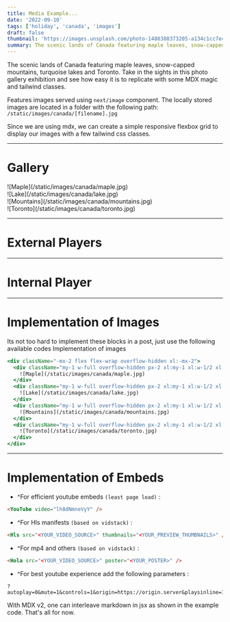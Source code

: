 ```yaml
---
title: Media Example...
date: '2022-09-10'
tags: ['holiday', 'canada', 'images']
draft: false
thumbnail: 'https://images.unsplash.com/photo-1488388373205-a134c1cc7e4e?crop=entropy&cs=tinysrgb&fit=crop&fm=jpg&h=480&ixid=MnwxfDB8MXxyYW5kb218MHx8bmF0dXJlLG1vdW50YWlucyx2YWxsZXl8fHx8fHwxNjk3MTk2NDM5&ixlib=rb-4.0.3&q=80&utm_campaign=api-credit&utm_medium=referral&utm_source=unsplash_source&w=854'
summary: The scenic lands of Canada featuring maple leaves, snow-capped mountains, turquoise lakes and Toronto. Take in the sights in this photo gallery exhibition and see how easy it is to replicate with some MDX magic and tailwind classes.
---
```


The scenic lands of Canada featuring maple leaves, snow-capped mountains, turquoise lakes and Toronto. Take in the sights in this photo gallery exhibition and see how easy it is to replicate with some MDX magic and tailwind classes.

Features images served using `next/image` component. The locally stored images are located in a folder with the following path: `/static/images/canada/[filename].jpg`

Since we are using mdx, we can create a simple responsive flexbox grid to display our images with a few tailwind css classes.

---

# Gallery

<div className="-mx-2 flex flex-wrap overflow-hidden xl:-mx-2">
  <div className="my-1 w-full overflow-hidden px-2 xl:my-1 xl:w-1/2 xl:px-2">
    ![Maple](/static/images/canada/maple.jpg)
  </div>
  <div className="my-1 w-full overflow-hidden px-2 xl:my-1 xl:w-1/2 xl:px-2">
    ![Lake](/static/images/canada/lake.jpg)
  </div>
  <div className="my-1 w-full overflow-hidden px-2 xl:my-1 xl:w-1/2 xl:px-2">
    ![Mountains](/static/images/canada/mountains.jpg)
  </div>
  <div className="my-1 w-full overflow-hidden px-2 xl:my-1 xl:w-1/2 xl:px-2">
    ![Toronto](/static/images/canada/toronto.jpg)
  </div>
</div>

---

# External Players

<Youtube video="lh8dNmneVyY" />
<Hola
  poster="https://images.unsplash.com/photo-1556262298-e85892643712?crop=entropy&cs=tinysrgb&fit=crop&fm=jpg&h=480&ixid=MnwxfDB8MXxyYW5kb218MHx8bmF0dXJlfHx8fHx8MTY5Nzg3NzgyNA&ixlib=rb-4.0.3&q=80&utm_campaign=api-credit&utm_medium=referral&utm_source=unsplash_source&w=854"
  src="https://stream.mux.com/VZtzUzGRv02OhRnZCxcNg49OilvolTqdnFLEqBsTwaxU.m3u8"
/>

---

# Internal Player

<Hls
  thumbnails="https://image.mux.com/VZtzUzGRv02OhRnZCxcNg49OilvolTqdnFLEqBsTwaxU/storyboard.vtt"
  src="/static/media/demo.m3u8"
/>

---

# Implementation of Images

Its not too hard to implement these blocks in a post, just use the following available codes
Implementation of images

```jsx
<div className="-mx-2 flex flex-wrap overflow-hidden xl:-mx-2">
  <div className="my-1 w-full overflow-hidden px-2 xl:my-1 xl:w-1/2 xl:px-2">
    ![Maple](/static/images/canada/maple.jpg)
  </div>
  <div className="my-1 w-full overflow-hidden px-2 xl:my-1 xl:w-1/2 xl:px-2">
    ![Lake](/static/images/canada/lake.jpg)
  </div>
  <div className="my-1 w-full overflow-hidden px-2 xl:my-1 xl:w-1/2 xl:px-2">
    ![Mountains](/static/images/canada/mountains.jpg)
  </div>
  <div className="my-1 w-full overflow-hidden px-2 xl:my-1 xl:w-1/2 xl:px-2">
    ![Toronto](/static/images/canada/toronto.jpg)
  </div>
</div>
```

---

# Implementation of Embeds

- ^For efficient youtube embeds `(least page load)` :

```html
<YouTube video="lh8dNmneVyY" />
```

- ^For Hls manifests `(based on vidstack)` :

```html
<Hls src="<YOUR_VIDEO_SOURCE>" thumbnails="<YOUR_PREVIEW_THUMBNAILS>" />
```

- ^For mp4 and others `(based on vidstack)` :

```html
<Hola src="<YOUR_VIDEO_SOURCE>" poster="<YOUR_POSTER>" />
```

- ^For best youtube experience add the following parameters :

```
?autoplay=0&mute=1&controls=1&origin=https://origin.server&playsinline=1&showinfo=0&rel=0&iv_load_policy=3&modestbranding=1&enablejsapi=1&widgetid=3
```

With MDX v2, one can interleave markdown in jsx as shown in the example code.
That's all for now.
